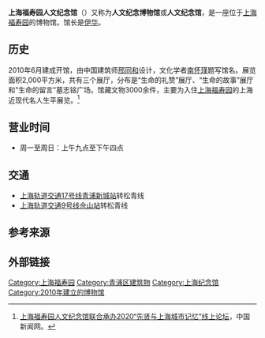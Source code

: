 '''上海福寿园人文纪念馆'''（{{lang-en|Humanism Memorial Museum}}）又称为'''人文纪念博物馆'''或'''人文纪念馆'''，是一座位于[[上海福寿园|上海福寿园]]的博物馆。馆长是[[伊华|伊华]]。

==历史==
2010年6月建成开馆，由中国建筑师[[邢同和|邢同和]]设计，文化学者[[南怀瑾|南怀瑾]]题写馆名。展览面积2,000平方米，共有三个展厅，分布是“生命的礼赞”展厅、“生命的故事”展厅和"生命的留言"墓志铭广场。馆藏文物3000余件，主要为入住[[上海福寿园|上海福寿园]]的上海近现代名人生平展览。<ref>[http://www.sh.chinanews.com/dangjian/2020-06-26/77751.shtml 上海福寿园人文纪念馆联合承办2020“先贤与上海城市记忆”线上论坛]，中国新闻网。</ref>

==营业时间==
*周一至周日：上午九点至下午四点

==交通==
*[[上海轨道交通17号线|上海轨道交通17号线]][[青浦新城站|青浦新城站]]转松青线
*[[上海轨道交通9号线|上海轨道交通9号线]][[佘山站|佘山站]]转松青线

==参考来源==
{{reflist}}

==外部链接==
{{Official website|http://museum.fsygroup.com/}}

{{上海市爱国主义教育基地}}
[[Category:上海福寿园|Category:上海福寿园]]
[[Category:青浦区建筑物|Category:青浦区建筑物]]
[[Category:上海纪念馆|Category:上海纪念馆]]
[[Category:2010年建立的博物馆|Category:2010年建立的博物馆]]